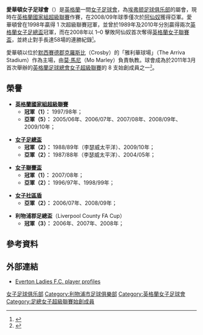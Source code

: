 {{noteTA|G1=足球
|T=zh-hans:埃弗顿女子足球俱乐部; zh-hk:愛華頓女子足球會;
|1=zh-hans:埃弗顿女子足球俱乐部; zh-hk:愛華頓女子足球會;
|2=zh-hans:埃弗顿; zh-hk:愛華頓;
|3=zh-hans:埃弗顿足球俱乐部; zh-hk:愛華頓足球會;
}}
{{Football club infobox 
| clubname      = 愛華頓女子隊<br />''Everton Ladies'' 
| image         = [[Image:Everton_FC_Crest-colour.svg|150px]] 
| fullname      = Everton Ladies Football Club 
| nickname      = 拖肥糖（''The Toffees''）、<br />藍軍（''The Blues''） 
| founded       = 1983年<br />以「''Hoylake WFC''」名義 
| ground        = 雅利華球場
| city          = [[克羅斯比_(默西賽德郡)|克羅斯比]] 
| capacity      = 2,800人 
| chairman      = [[比尔·肯赖特|比尔·肯赖特]]<br />（Bill Kenwright） 
| manager       = [[莫·馬尼|莫·馬尼]]<br />（Mo Marley） 
| league        = [[英格蘭足球總會女子超級聯賽|英格蘭女子超級聯賽]]
| season        = 2018–19
| position      = 英女超，第 10 位
| shirtsupplier= 
| shirtsponsors= 
| pattern_la1= |pattern_b1=|pattern_ra1=
| leftarm1=2A3BB1 |body1=2A3BB1 |rightarm1=2A3BB1 |shorts1=FFFFFF |socks1=FFFFFF
| pattern_la2= |pattern_b2=_EvertonA11 |pattern_ra2= |pattern_sh2=
| leftarm2=ff5d8c |body2=ff5d8c |rightarm2=ff5d8c|shorts2=000040 |socks2=000040
}}
'''愛華頓女子足球會'''（{{lang-en|'''Everton Ladies Football Club'''}}）是[[英格蘭|英格蘭]]一間[[女子|女子]][[足球會|足球會]]，為[[埃弗顿足球俱乐部|埃弗顿足球俱乐部]]的屬會，現時在[[英格蘭女子足球超級聯賽|英格蘭國家組超級聯賽]]作賽，在2008/09年球季僅次於[[阿森纳女子足球俱乐部|阿仙奴]]獲得亞軍。愛華頓曾在1998年贏得 1 次超級聯賽冠軍，並曾於1989年及2010年分別贏得兩次[[英格蘭女子足總盃|英格蘭女子足總盃]]冠軍，而在2008年以 1–0 擊敗阿仙奴首次奪得[[英格蘭女子聯賽盃|英格蘭女子聯賽盃]]，並終止對手長達58場的連勝紀錄<small><ref>{{cite news |language=en |url=http://news.bbc.co.uk/sport2/hi/football/women/7265323.stm |title=Everton stun Gunners to win cup |publisher=[[BBC|BBC]] Sport |date=2008-02-28 |accessdate=2010-05-04 |archive-date=2008-03-03 |archive-url=https://web.archive.org/web/20080303052703/http://news.bbc.co.uk/sport1/hi/football/women/7265323.stm |dead-url=no }}</ref></small>。

愛華頓以位於[[默西賽德郡|默西賽德郡]][[克羅斯比_(默西賽德郡)|克羅斯比]]（Crosby）的「雅利華球場」（The Arriva Stadium）作為主場，由[[莫·馬尼|莫·馬尼]]（Mo Marley）負責執教。球會成為於2011年3月首次舉辦的[[英格蘭足球總會女子超級聯賽|英格蘭足球總會女子超級聯賽]]的 8 支始創成員之一<small><ref>{{cite web |language=en |title=Lincoln Ladies FA Women's Super League bid success |url=http://news.bbc.co.uk/sport1/hi/football/women/8579715.stm |date=2010-03-22 |work=[[BBC|BBC]] Sport |accessdate=2010-04-02 |archive-date=2010-03-28 |archive-url=https://web.archive.org/web/20100328195040/http://news.bbc.co.uk/sport1/hi/football/women/8579715.stm |dead-url=no }}</ref></small>。

==榮譽==
*'''[[英格蘭女子足球超級聯賽|英格蘭國家組超級聯賽]]'''
** '''冠軍（1）：''' 1997/98年；
** '''亞軍（5）：''' 2005/06年、2006/07年、2007/08年、2008/09年、2009/10年；

*'''[[英格蘭女子足總盃|女子足總盃]]'''
** '''冠軍（2）：''' 1988/89年（李瑟威太平洋）、2009/10年；
** '''亞軍（2）：''' 1987/88年（李瑟威太平洋）、2004/05年；

*'''[[英格蘭女子超級聯賽盃|女子聯賽盃]]'''
** '''冠軍（1）：''' 2007/08年；
** '''亞軍（2）：''' 1996/97年、1998/99年；

*'''[[英格蘭女子社區盾|女子社區盾]]'''
** '''亞軍（2）：''' 2006/07年、2008/09年；

*'''利物浦郡足總盃'''（Liverpool County FA Cup）
** '''冠軍（3）：''' 2006年、2007年、2008年；

==參考資料==
{{reflist}}

==外部連結==
* [http://www.evertonfc.com/match/squad.html?team=7503 Everton Ladies F.C. player profiles] {{Wayback|url=http://www.evertonfc.com/match/squad.html?team=7503 |date=20090916181621 }}

{{DEFAULTSORT:Everton L.F.C.}}
[[Category:埃弗顿足球俱乐部|女子足球俱乐部]]
[[Category:利物浦市足球俱樂部|Category:利物浦市足球俱樂部]]
[[Category:英格蘭女子足球會|Category:英格蘭女子足球會]]
[[Category:足總女子超級聯賽始創成員|Category:足總女子超級聯賽始創成員]]